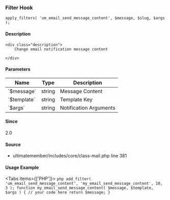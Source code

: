 
### Filter Hook    
    
```
apply_filters( 'um_email_send_message_content', $message, $slug, $args );
```

#### Description
    <div class="description">
        Change email notification message content
 
    </div>

#### Parameters
            
<table className="table-auto mt-2 border dark:border-gray-500 p-5 text-sm text-left">
<thead>
<tr>
<th  className="px-3">Name</th>
<th  className="px-3">Type</th>
<th  className="px-3">Description</th>
</tr>
</thead>
<tbody>
               <tr >
               <td className="px-3 py-2">`$message`</td>
               <td className="px-3 py-2">string</td>
               <td className="px-3 py-2 text-sm">Message Content</td>
               </tr>
               <tr >
               <td className="px-3 py-2">`$template`</td>
               <td className="px-3 py-2">string</td>
               <td className="px-3 py-2 text-sm">Template Key</td>
               </tr>
               <tr >
               <td className="px-3 py-2">`$args`</td>
               <td className="px-3 py-2">string</td>
               <td className="px-3 py-2 text-sm">Notification Arguments</td>
               </tr>
</tbody>
</table>

#### Since
<div class="description">
2.0
</div>

#### Source
  - <Link href="/developer/files/includes-core-class-mail#source-view.381">ultimatemember/includes/core/class-mail.php</Link> <Link href="/developer/files/includes-core-class-mail#source-view.381">line 381</Link>



#### Usage Example

<Tabs items={['PHP']}>
    <Tab>
    ```php
    add_filter( 'um_email_send_message_content', 'my_email_send_message_content', 10, 3 );
 function my_email_send_message_content( $message, $template, $args ) {
     // your code here
     return $message;
 }
    ```
    </Tab>
</Tabs>
